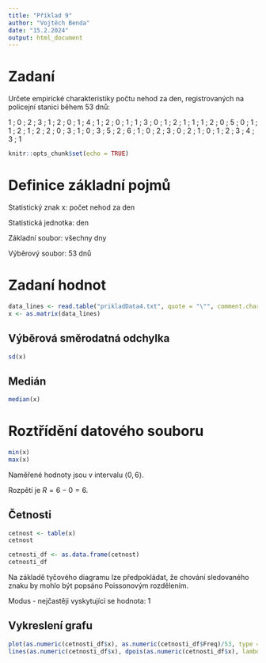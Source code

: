 ```yaml
---
title: "Příklad 9"
author: "Vojtěch Benda"
date: "15.2.2024"
output: html_document
---
```


# Zadaní
Určete empirické charakteristiky počtu nehod za den, registrovaných na policejní stanici během 53 dnů:

1 ; 0 ; 2 ; 3 ; 1 ; 2 ; 0 ; 1 ; 4 ; 1 ; 2 ; 0 ; 1 ; 1 ; 3 ; 0 ; 1 ; 2 ; 1 ; 1 ; 1 ; 2 ; 0 ; 5 ; 0 ; 1 ; 1 ; 2 ; 1 ; 2 ; 2 ; 0 ; 3 ; 1 ; 0 ; 3 ; 5 ; 2 ; 6 ; 1 ; 0 ; 2 ; 3 ; 0 ; 2 ; 1 ; 0 ; 1 ; 2 ; 3 ; 4 ; 3 ; 1


```r
knitr::opts_chunk$set(echo = TRUE)
```

# Definice základní pojmů

Statistický znak x: počet nehod za den

Statistická jednotka: den

Základní soubor: všechny dny

Výběrový soubor: 53 dnů

# Zadaní hodnot

```r
data_lines <- read.table("prikladData4.txt", quote = "\"", comment.char = "")
x <- as.matrix(data_lines)
```

## Výběrová směrodatná odchylka
```r
sd(x)
```
## Medián
```r
median(x)
```


# Roztřídění datového souboru

```r
min(x)
max(x)
```

Naměřené hodnoty jsou v intervalu $\langle 0, 6 \rangle$.

Rozpětí je $R=6 - 0 = 6$.

## Četnosti
```r
cetnost <- table(x)
cetnost
```

```r
cetnosti_df <- as.data.frame(cetnost)
cetnosti_df
```


Na základě tyčového diagramu lze předpokládat, že chování sledovaného znaku by mohlo být popsáno Poissonovým rozdělením.

Modus - nejčastěji vyskytující se hodnota: 1

## Vykreslení grafu
```r
plot(as.numeric(cetnosti_df$x), as.numeric(cetnosti_df$Freq)/53, type = "h", xlab = "Počet nehod za den", ylab = "Četnost", main = "Počet nehod za den", col = "blue", lwd = 8)
lines(as.numeric(cetnosti_df$x), dpois(as.numeric(cetnosti_df$x), lambda = mean(x)), col = "red", lwd = 2)
```